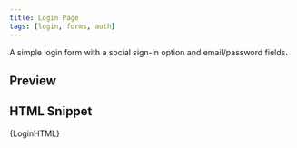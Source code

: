 ```yaml
---
title: Login Page
tags: [login, forms, auth]
---
```





A simple login form with a social sign-in option and email/password fields.

## Preview
<div dangerouslySetInnerHTML={{ __html: LoginHTML }} class="component-preview-background flex justify-center [&>div]:w-full [&>div]:max-w-md">
</div>

## HTML Snippet
<CodeBlock language="html">{LoginHTML}</CodeBlock>

